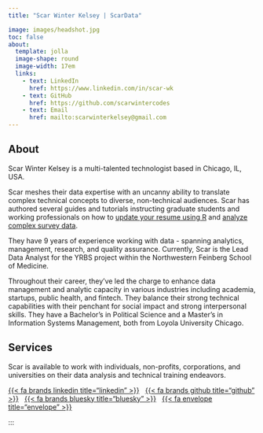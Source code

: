 ```yaml
---
title: "Scar Winter Kelsey | ScarData"

image: images/headshot.jpg
toc: false
about: 
  template: jolla
  image-shape: round
  image-width: 17em
  links:
    - text: LinkedIn
      href: https://www.linkedin.com/in/scar-wk
    - text: GitHub
      href: https://github.com/scarwintercodes
    - text: Email
      href: mailto:scarwinterkelsey@gmail.com
---
```

        

## About

Scar Winter Kelsey is a multi-talented technologist based in Chicago, IL, USA.

Scar meshes their data expertise with an uncanny ability to translate complex technical concepts to diverse, non-technical audiences. Scar has authored several guides and tutorials instructing graduate students and working professionals on how to [update your resume using R](https://docs.google.com/presentation/d/1BL4XwjZAxTundKNl0gSqiyE8gPyLqnMoGcook-p8w-M/edit?usp=sharing) and [analyze complex survey data](https://drive.google.com/file/d/1buEWnRuy73skT0SfZ3DCiglhSewA0ROK/view?usp=sharing).

They have 9 years of experience working with data - spanning analytics, management, research, and quality assurance. Currently, Scar is the Lead Data Analyst for the YRBS project within the Northwestern Feinberg School of Medicine.

Throughout their career, they’ve led the charge to enhance data management and analytic capacity in various industries including academia, startups, public health, and fintech. They balance their strong technical capabilities with their penchant for social impact and strong interpersonal skills. They have a Bachelor’s in Political Science and a Master’s in Information Systems Management, both from Loyola University Chicago.

## Services

Scar is available to work with individuals, non-profits, corporations, and universities on their data analysis and technical training endeavors.

::: {#landing-icons}
[{{< fa brands linkedin title="linkedin" >}}](https://www.linkedin.com/in/scar-wk/){target="_blank"} &nbsp; [{{< fa brands github title="github" >}}](https://github.com/scarwintercodes){target="_blank"} &nbsp; [{{< fa brands bluesky title="bluesky" >}}](https://bsky.app/profile/scardata.bsky.social){target="_blank"} &nbsp; [{{< fa envelope title="envelope" >}}](mailto:scarwinterkelsey@gmail.com)
:::
:::